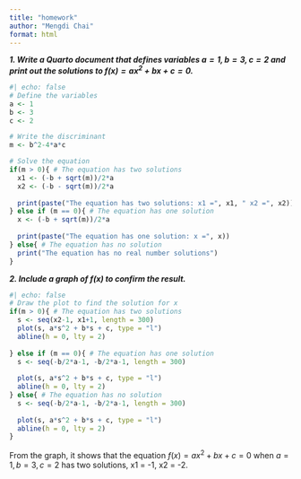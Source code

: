 ```yaml
---
title: "homework"
author: "Mengdi Chai"
format: html
---
```


***1. Write a Quarto document that defines variables $a = 1, b = 3, c = 2$ and print out the solutions to $f(x) = ax^2+bx+c=0$.***

```r
#| echo: false
# Define the variables 
a <- 1
b <- 3
c <- 2

# Write the discriminant
m <- b^2-4*a*c 

# Solve the equation 
if(m > 0){ # The equation has two solutions 
  x1 <- (-b + sqrt(m))/2*a
  x2 <- (-b - sqrt(m))/2*a
  
  print(paste("The equation has two solutions: x1 =", x1, " x2 =", x2))
} else if (m == 0){ # The equation has one solution
  x <- (-b + sqrt(m))/2*a
  
  print(paste("The equation has one solution: x =", x))
} else{ # The equation has no solution
  print("The equation has no real number solutions")
}

```

***2. Include a graph of $f(x)$ to confirm the result.***

```r
#| echo: false
# Draw the plot to find the solution for x 
if(m > 0){ # The equation has two solutions 
  s <- seq(x2-1, x1+1, length = 300)
  plot(s, a*s^2 + b*s + c, type = "l")
  abline(h = 0, lty = 2)
  
} else if (m == 0){ # The equation has one solution
  s <- seq(-b/2*a-1, -b/2*a-1, length = 300)
  
  plot(s, a*s^2 + b*s + c, type = "l")
  abline(h = 0, lty = 2)
} else{ # The equation has no solution
  s <- seq(-b/2*a-1, -b/2*a-1, length = 300)
  
  plot(s, a*s^2 + b*s + c, type = "l")
  abline(h = 0, lty = 2)
}

```

From the graph, it shows that the equation $f(x) = ax^2+bx+c=0$ when $a = 1, b = 3, c = 2$ has two solutions, x1 = -1, x2 = -2.
